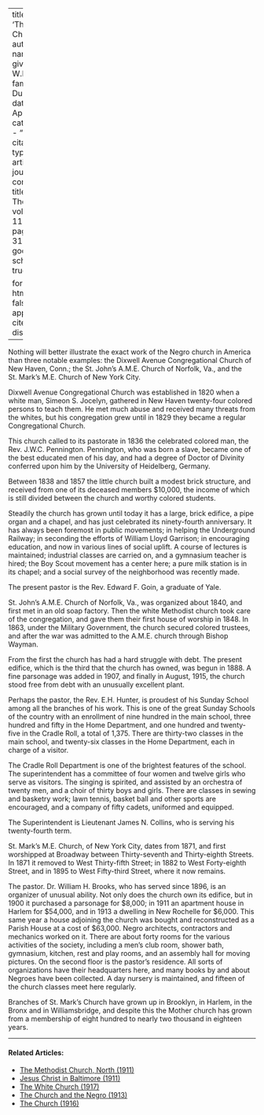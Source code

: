
---
title: 'Three Churches'
author:
  - name:
      given: W.E.B.
      family: Du Bois
date: Apr. 1916
categories: 
  - ""
citation: 
  type: article-journal
  container-title: The Crisis
  volume: 11
  issue: 6
  page: 312-313
google-scholar: true

format:
  html:
    toc: false
    appendix-cite-as: display
---



Nothing will better illustrate the exact work of the Negro church in America than three notable examples: the Dixwell Avenue Congregational Church of New Haven, Conn.; the St. John's A.M.E. Church of Norfolk, Va., and the St. Mark's M.E. Church of New York City.

Dixwell Avenue Congregational Church was established in 1820 when a white man, Simeon S. Jocelyn, gathered in New Haven twenty-four colored persons to teach them. He met much abuse and received many threats from the whites, but his congregation grew until in 1829 they became a regular Congregational Church.

This church called to its pastorate in 1836 the celebrated colored man, the Rev. J.W.C. Pennington. Pennington, who was born a slave, became one of the best educated men of his day, and had a degree of Doctor of Divinity conferred upon him by the University of Heidelberg, Germany.

Between 1838 and 1857 the little church built a modest brick structure, and received from one of its deceased members \$10,000, the income of which is still divided between the church and worthy colored students.

Steadily the church has grown until today it has a large, brick edifice, a pipe organ and a chapel, and has just celebrated its ninety-fourth anniversary. It has always been foremost in public movements; in helping the Underground Railway; in seconding the efforts of William Lloyd Garrison; in encouraging education, and now in various lines of social uplift. A course of lectures is maintained; industrial classes are carried on, and a gymnasium teacher is hired; the Boy Scout movement has a center here; a pure milk station is in its chapel; and a social survey of the neighborhood was recently made.

The present pastor is the Rev. Edward F. Goin, a graduate of Yale.

St. John's A.M.E. Church of Norfolk, Va., was organized about 1840, and first met in an old soap factory. Then the white Methodist church took care of the congregation, and gave them their first house of worship in 1848. In 1863, under the Military Government, the church secured colored trustees, and after the war was admitted to the A.M.E. church through Bishop Wayman.

From the first the church has had a hard struggle with debt. The present edifice, which is the third that the church has owned, was begun in 1888. A fine parsonage was added in 1907, and finally in August, 1915, the church stood free from debt with an unusually excellent plant.

Perhaps the pastor, the Rev. E.H. Hunter, is proudest of his Sunday School among all the branches of his work. This is one of the great Sunday Schools of the country with an enrollment of nine hundred in the main school, three hundred and fifty in the Home Department, and one hundred and twenty-five in the Cradle Roll, a total of 1,375. There are thirty-two classes in the main school, and twenty-six classes in the Home Department, each in charge of a visitor.

The Cradle Roll Department is one of the brightest features of the school. The superintendent has a committee of four women and twelve girls who serve as visitors. The singing is spirited, and assisted by an orchestra of twenty men, and a choir of thirty boys and girls. There are classes in sewing and basketry work; lawn tennis, basket ball and other sports are encouraged, and a company of fifty cadets, uniformed and equipped.

The Superintendent is Lieutenant James N. Collins, who is serving his twenty-fourth term.

St. Mark's M.E. Church, of New York City, dates from 1871, and first worshipped at Broadway between Thirty-seventh and Thirty-eighth Streets. In 1871 it removed to West Thirty-fifth Street; in 1882 to West Forty-eighth Street, and in 1895 to West Fifty-third Street, where it now remains.

The pastor. Dr. William H. Brooks, who has served since 1896, is an organizer of unusual ability. Not only does the church own its edifice, but in 1900 it purchased a parsonage for \$8,000; in 1911 an apartment house in Harlem for \$54,000, and in 1913 a dwelling in New Rochelle for \$6,000. This same year a house adjoining the church was bought and reconstructed as a Parish House at a cost of \$63,000. Negro architects, contractors and mechanics worked on it. There are about forty rooms for the various activities of the society, including a men's club room, shower bath, gymnasium, kitchen, rest and play rooms, and an assembly hall for moving pictures. On the second floor is the pastor's residence. All sorts of organizations have their headquarters here, and many books by and about Negroes have been collected. A day nursery is maintained, and fifteen of the church classes meet here regularly.

Branches of St. Mark's Church have grown up in Brooklyn, in Harlem, in the Bronx and in Williamsbridge, and despite this the Mother church has grown from a membership of eight hundred to nearly two thousand in eighteen years.

<!-- Similar articles start here -->
<div  class="clear-wrap"></div>
<hr>
#### Related Articles:

* [The Methodist Church, North (1911)](/Volumes/01/05/methodist_church_north.html)
* [Jesus Christ in Baltimore (1911)](/Volumes/01/03/baltimore.html)
* [The White Church (1917)](/Volumes/14/01/white_church.html)
* [The Church and the Negro (1913)](/Volumes/06/06/church_negro.html)
* [The Church (1916)](/Volumes/11/06/church.html)

<!-- Similar articles end here -->